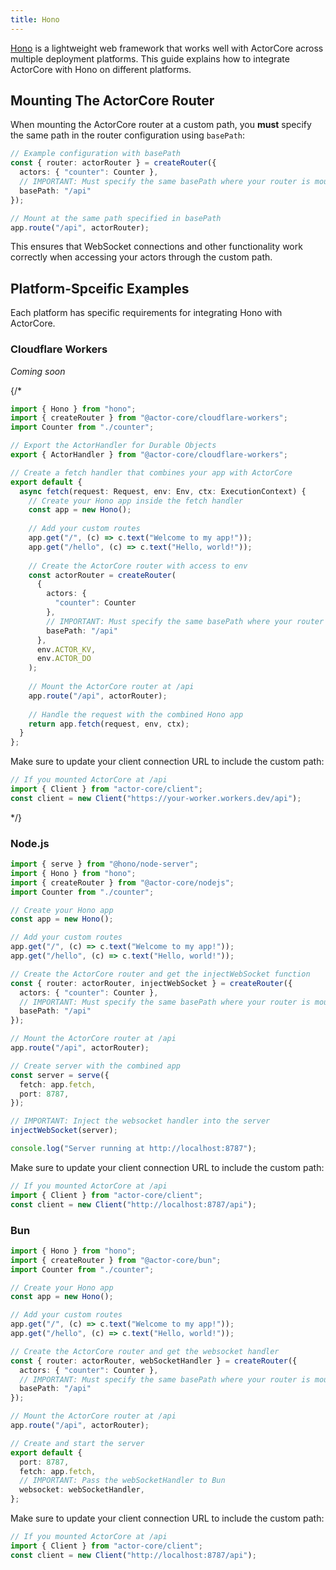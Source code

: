 ```yaml
---
title: Hono
---
```


[Hono](https://hono.dev/) is a lightweight web framework that works well with ActorCore across multiple deployment platforms. This guide explains how to integrate ActorCore with Hono on different platforms.

## Mounting The ActorCore Router

When mounting the ActorCore router at a custom path, you **must** specify the same path in the router configuration using `basePath`:

```typescript
// Example configuration with basePath
const { router: actorRouter } = createRouter({
  actors: { "counter": Counter },
  // IMPORTANT: Must specify the same basePath where your router is mounted
  basePath: "/api"
});

// Mount at the same path specified in basePath
app.route("/api", actorRouter);
```

This ensures that WebSocket connections and other functionality work correctly when accessing your actors through the custom path.

## Platform-Spceific Examples

Each platform has specific requirements for integrating Hono with ActorCore.

### Cloudflare Workers

_Coming soon_

{/*
```typescript
import { Hono } from "hono";
import { createRouter } from "@actor-core/cloudflare-workers";
import Counter from "./counter";

// Export the ActorHandler for Durable Objects
export { ActorHandler } from "@actor-core/cloudflare-workers";

// Create a fetch handler that combines your app with ActorCore
export default {
  async fetch(request: Request, env: Env, ctx: ExecutionContext) {
    // Create your Hono app inside the fetch handler
    const app = new Hono();
    
    // Add your custom routes
    app.get("/", (c) => c.text("Welcome to my app!"));
    app.get("/hello", (c) => c.text("Hello, world!"));
    
    // Create the ActorCore router with access to env
    const actorRouter = createRouter(
      {
        actors: {
          "counter": Counter
        },
        // IMPORTANT: Must specify the same basePath where your router is mounted
        basePath: "/api"
      },
      env.ACTOR_KV,
      env.ACTOR_DO
    );
    
    // Mount the ActorCore router at /api
    app.route("/api", actorRouter);
    
    // Handle the request with the combined Hono app
    return app.fetch(request, env, ctx);
  }
};
```
Make sure to update your client connection URL to include the custom path:

```typescript
// If you mounted ActorCore at /api
import { Client } from "actor-core/client";
const client = new Client("https://your-worker.workers.dev/api");
```
*/}


### Node.js

```typescript
import { serve } from "@hono/node-server";
import { Hono } from "hono";
import { createRouter } from "@actor-core/nodejs";
import Counter from "./counter";

// Create your Hono app
const app = new Hono();

// Add your custom routes
app.get("/", (c) => c.text("Welcome to my app!"));
app.get("/hello", (c) => c.text("Hello, world!"));

// Create the ActorCore router and get the injectWebSocket function
const { router: actorRouter, injectWebSocket } = createRouter({
  actors: { "counter": Counter },
  // IMPORTANT: Must specify the same basePath where your router is mounted
  basePath: "/api"
});

// Mount the ActorCore router at /api
app.route("/api", actorRouter);

// Create server with the combined app
const server = serve({
  fetch: app.fetch,
  port: 8787,
});

// IMPORTANT: Inject the websocket handler into the server
injectWebSocket(server);

console.log("Server running at http://localhost:8787");
```

Make sure to update your client connection URL to include the custom path:

```typescript
// If you mounted ActorCore at /api
import { Client } from "actor-core/client";
const client = new Client("http://localhost:8787/api");
```

### Bun

```typescript
import { Hono } from "hono";
import { createRouter } from "@actor-core/bun";
import Counter from "./counter";

// Create your Hono app
const app = new Hono();

// Add your custom routes
app.get("/", (c) => c.text("Welcome to my app!"));
app.get("/hello", (c) => c.text("Hello, world!"));

// Create the ActorCore router and get the websocket handler
const { router: actorRouter, webSocketHandler } = createRouter({
  actors: { "counter": Counter },
  // IMPORTANT: Must specify the same basePath where your router is mounted
  basePath: "/api"
});

// Mount the ActorCore router at /api
app.route("/api", actorRouter);

// Create and start the server
export default {
  port: 8787,
  fetch: app.fetch,
  // IMPORTANT: Pass the webSocketHandler to Bun
  websocket: webSocketHandler,
};
```

Make sure to update your client connection URL to include the custom path:

```typescript
// If you mounted ActorCore at /api
import { Client } from "actor-core/client";
const client = new Client("http://localhost:8787/api");
```

